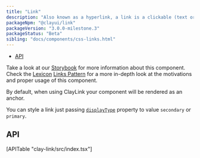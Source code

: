 ```yaml
---
title: "Link"
description: "Also known as a hyperlink, a link is a clickable (text or image) element used for navigation purposes."
packageNpm: "@clayui/link"
packageVersion: "3.0.0-milestone.3"
packageStatus: "Beta"
sibling: "docs/components/css-links.html"
---
```



<div class="nav-toc-absolute">
<div class="nav-toc">

- [API](#api)

</div>
</div>

<div class="clay-site-alert alert alert-warning">
    Take a look at our <a href="https://storybook-clayui.netlify.com/?path=/story/claylink--default">Storybook</a> for more information about this component.
</div>

<div class="clay-site-alert alert alert-info">
	Check the <a href="https://liferay.design/lexicon/">Lexicon</a> <a href="https://liferay.design/lexicon/core-components/link/">Links Pattern</a> for a more in-depth look at the motivations and proper usage of this component.
</div>

By default, when using ClayLink your component will be rendered as an anchor.

You can style a link just passing [`displayType`](#api-displayType) property to value `secondary` or `primary`.

<Link />

## API

<div>
    [APITable "clay-link/src/index.tsx"]
</div>
